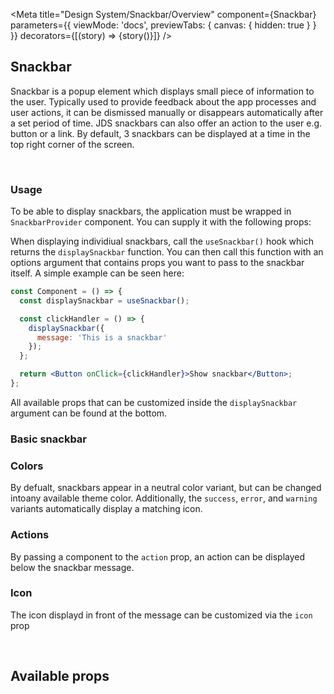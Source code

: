 
<Meta
  title="Design System/Snackbar/Overview"
  component={Snackbar}
  parameters={{
    viewMode: 'docs',
    previewTabs: {
      canvas: { hidden: true }
    }
  }}
  decorators={[(story) => <SnackbarProvider>{story()}</SnackbarProvider>]}
/>

## Snackbar

Snackbar is a popup element which displays small piece of information to the user. Typically used to provide feedback about the app processes and user actions, it can be dismissed manually or disappears automatically after a set period of time. JDS snackbars can also offer an action to the user e.g. button or a link. By default, 3 snackbars can be displayed at a time in the top right corner of the screen.

<br />

### Usage

To be able to display snackbars, the application must be wrapped in `SnackbarProvider` component. You can supply it with the following props:

<ArgsTable of={SnackbarProvider} />

When displaying individiual snackbars, call the `useSnackbar()` hook which returns the `displaySnackbar` function. You can then call this function with an options argument that contains props you want to pass to the snackbar itself. A simple example can be seen here:

```jsx
const Component = () => {
  const displaySnackbar = useSnackbar();

  const clickHandler = () => {
    displaySnackbar({
      message: 'This is a snackbar'
    });
  };

  return <Button onClick={clickHandler}>Show snackbar</Button>;
};
```

All available props that can be customized inside the `displaySnackbar` argument can be found at the bottom.

### Basic snackbar

<Canvas>
  <Story id="design-system-snackbar--default" />
</Canvas>

### Colors

By defualt, snackbars appear in a neutral color variant, but can be changed intoany available theme color. Additionally, the `success`, `error`, and `warning` variants automatically display a matching icon.

<Canvas>
  <Story id="design-system-snackbar--colors" />
</Canvas>

### Actions

By passing a component to the `action` prop, an action can be displayed below the snackbar message.

<Canvas>
  <Story id="design-system-snackbar--action" />
</Canvas>

### Icon

The icon displayd in front of the message can be customized via the `icon` prop

<Canvas>
  <Story id="design-system-snackbar--icon" />
</Canvas>

<br />

## Available props

<ArgsTable of={Snackbar} />

